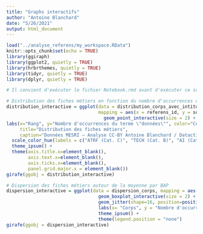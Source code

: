 ```yaml
---
title: "Graphs interactifs"
author: "Antoine Blanchard"
date: "5/26/2021"
output: html_document
---
```


```r
load("../analyse_referens/my_workspace.RData")
knitr::opts_chunk$set(echo = TRUE)
library(ggiraph)
library(ggplot2, quietly = TRUE)
library(hrbrthemes, quietly = TRUE)
library(tidyr, quietly = TRUE)
library(dplyr, quietly = TRUE)
```

```r
# Il convient d'exécuter le fichier Notebook.rmd avant d'exécuter ce script, qui produit des figures interactives grâce à ggiraph

# Distribution des fiches métiers en fonction du nombre d'occurrences du terme "données"
distribution_interactive = ggplot(data = distribution_corps_avec_intitule,
                                  mapping = aes(x = referens_id, y = somme, color=referens_cs, tooltip = referens_intitule)) +
                                    geom_point_interactive(size = 2) +
labs(x="Rang", y="Nombre d'occurrences du terme \"données\"", color="Corps",
     title="Distribution des fiches métiers",
     caption="Données MESRI – Analyse CC-BY Antoine Blanchard / Datactivist") +
  scale_color_hue(labels = c("ATRF (Cat. C)", "TECH (Cat. B)", "AI (Cat. A)", "IE (Cat. A)", "IR (Cat. A)")) +
  theme_ipsum() +
  theme(axis.title.x=element_blank(),
        axis.text.x=element_blank(),
        axis.ticks.x=element_blank(),
        panel.grid.major.x = element_blank())
girafe(ggobj = distribution_interactive)
```

```r
# Dispersion des fiches métiers autour de la moyenne par BAP
dispersion_interactive = ggplot(data = dispersion_corps, mapping = aes(x = referens_cs, y = somme, color=referens_cs, tooltip = referens_intitule)) +
                                  geom_boxplot_interactive(size = 2) +
                                  geom_jitter(shape=16, position=position_jitter (0.2)) +
                                  labs(x= "Corps", y = "Nombre d'occurrences du terme \"données\"", color="Corps", title="Dispersion des fiches métiers comprenant \nle terme \"données\" par corps", caption="Données MESRI – Analyse CC-BY Antoine Blanchard / Datactivist") +
                                  theme_ipsum() +
                                  theme(legend.position = "none")
girafe(ggobj = dispersion_interactive)
```
